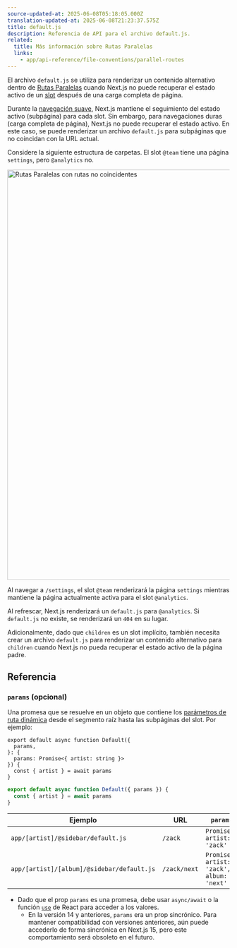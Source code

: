 ```yaml
---
source-updated-at: 2025-06-08T05:18:05.000Z
translation-updated-at: 2025-06-08T21:23:37.575Z
title: default.js
description: Referencia de API para el archivo default.js.
related:
  title: Más información sobre Rutas Paralelas
  links:
    - app/api-reference/file-conventions/parallel-routes
---
```


El archivo `default.js` se utiliza para renderizar un contenido alternativo dentro de [Rutas Paralelas](/docs/app/api-reference/file-conventions/parallel-routes) cuando Next.js no puede recuperar el estado activo de un [slot](/docs/app/api-reference/file-conventions/parallel-routes#slots) después de una carga completa de página.

Durante la [navegación suave](/docs/app/getting-started/linking-and-navigating#client-side-transitions), Next.js mantiene el seguimiento del estado activo (subpágina) para cada slot. Sin embargo, para navegaciones duras (carga completa de página), Next.js no puede recuperar el estado activo. En este caso, se puede renderizar un archivo `default.js` para subpáginas que no coincidan con la URL actual.

Considere la siguiente estructura de carpetas. El slot `@team` tiene una página `settings`, pero `@analytics` no.

<Image
  alt="Rutas Paralelas con rutas no coincidentes"
  srcLight="/docs/light/parallel-routes-unmatched-routes.png"
  srcDark="/docs/dark/parallel-routes-unmatched-routes.png"
  width="1600"
  height="930"
/>

Al navegar a `/settings`, el slot `@team` renderizará la página `settings` mientras mantiene la página actualmente activa para el slot `@analytics`.

Al refrescar, Next.js renderizará un `default.js` para `@analytics`. Si `default.js` no existe, se renderizará un `404` en su lugar.

Adicionalmente, dado que `children` es un slot implícito, también necesita crear un archivo `default.js` para renderizar un contenido alternativo para `children` cuando Next.js no pueda recuperar el estado activo de la página padre.

## Referencia

### `params` (opcional)

Una promesa que se resuelve en un objeto que contiene los [parámetros de ruta dinámica](/docs/app/api-reference/file-conventions/dynamic-routes) desde el segmento raíz hasta las subpáginas del slot. Por ejemplo:

```tsx filename="app/[artist]/@sidebar/default.js" switcher
export default async function Default({
  params,
}: {
  params: Promise<{ artist: string }>
}) {
  const { artist } = await params
}
```

```jsx filename="app/[artist]/@sidebar/default.js" switcher
export default async function Default({ params }) {
  const { artist } = await params
}
```

| Ejemplo                                    | URL          | `params`                                     |
| ------------------------------------------ | ------------ | -------------------------------------------- |
| `app/[artist]/@sidebar/default.js`         | `/zack`      | `Promise<{ artist: 'zack' }>`                |
| `app/[artist]/[album]/@sidebar/default.js` | `/zack/next` | `Promise<{ artist: 'zack', album: 'next' }>` |

- Dado que el prop `params` es una promesa, debe usar `async/await` o la función [`use`](https://react.dev/reference/react/use) de React para acceder a los valores.
  - En la versión 14 y anteriores, `params` era un prop sincrónico. Para mantener compatibilidad con versiones anteriores, aún puede accederlo de forma sincrónica en Next.js 15, pero este comportamiento será obsoleto en el futuro.
